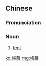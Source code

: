 {{also|帐幕}}
==Chinese==
{{zh-forms|s=帐幕}}

===Pronunciation===
{{zh-pron
|m=zhàngmù
|c=zoeng3 mok6
|mn=qz:tiùⁿ-mō͘/xm:tiùⁿ-bō͘/zz:tiòⁿ-bō͘
|cat=noun
}}

===Noun===
{{zh-noun}}

# [[tent]]

[[ko:帳幕]]
[[mg:帳幕]]